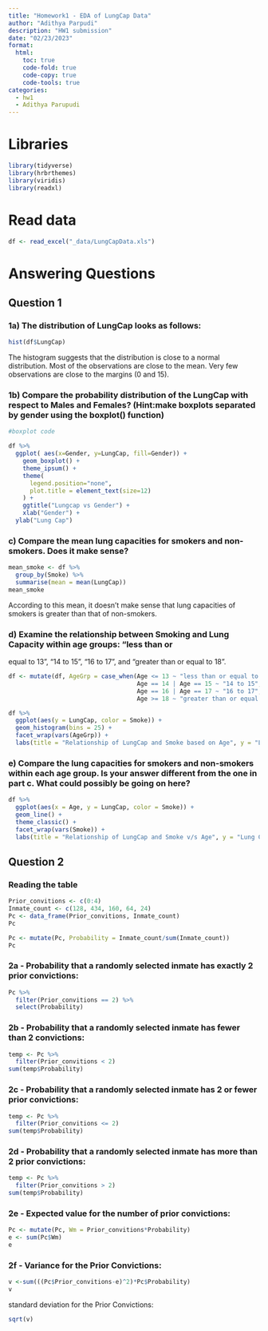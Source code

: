 ```yaml
---
title: "Homework1 - EDA of LungCap Data"
author: "Adithya Parpudi"
description: "HW1 submission"
date: "02/23/2023"
format:
  html:
    toc: true
    code-fold: true
    code-copy: true
    code-tools: true
categories:
  - hw1
  - Adithya Parupudi
---
```


# Libraries

```r
library(tidyverse)
library(hrbrthemes)
library(viridis)
library(readxl)
```


# Read data

```r

df <- read_excel("_data/LungCapData.xls")
```


# Answering Questions
## Question 1

### 1a) The distribution of LungCap looks as follows:

```r
hist(df$LungCap)
```

The histogram suggests that the distribution is close to a normal distribution. Most of the observations are close to the mean. Very few observations are close to the margins (0 and 15).

### 1b) Compare the probability distribution of the LungCap with respect to Males and Females? (Hint:make boxplots separated by gender using the boxplot() function)

```r


#boxplot code

df %>%
  ggplot( aes(x=Gender, y=LungCap, fill=Gender)) +
    geom_boxplot() +
    theme_ipsum() +
    theme(
      legend.position="none",
      plot.title = element_text(size=12)
    ) +
    ggtitle("Lungcap vs Gender") +
    xlab("Gender") +
  ylab("Lung Cap")


```


### c) Compare the mean lung capacities for smokers and non-smokers. Does it make sense?
```r
mean_smoke <- df %>%
  group_by(Smoke) %>%
  summarise(mean = mean(LungCap))
mean_smoke

```
According to this mean, it doesn't make sense that lung capacities of smokers is greater than that of non-smokers. 


### d) Examine the relationship between Smoking and Lung Capacity within age groups: “less than or
equal to 13”, “14 to 15”, “16 to 17”, and “greater than or equal to 18”.
```r

df <- mutate(df, AgeGrp = case_when(Age <= 13 ~ "less than or equal to 13",
                                    Age == 14 | Age == 15 ~ "14 to 15",
                                    Age == 16 | Age == 17 ~ "16 to 17",
                                    Age >= 18 ~ "greater than or equal to 18"))

df %>%
  ggplot(aes(y = LungCap, color = Smoke)) +
  geom_histogram(bins = 25) +
  facet_wrap(vars(AgeGrp)) +
  labs(title = "Relationship of LungCap and Smoke based on Age", y = "Lung Capacity", x = "Frequency")

```


### e) Compare the lung capacities for smokers and non-smokers within each age group. Is your answer different from the one in part c. What could possibly be going on here?
```r
df %>%
  ggplot(aes(x = Age, y = LungCap, color = Smoke)) +
  geom_line() +
  theme_classic() + 
  facet_wrap(vars(Smoke)) +
  labs(title = "Relationship of LungCap and Smoke v/s Age", y = "Lung Capacity", x = "Age")

```


## Question 2

### Reading the table

```r
Prior_convitions <- c(0:4)
Inmate_count <- c(128, 434, 160, 64, 24)
Pc <- data_frame(Prior_convitions, Inmate_count)
Pc
```

```r
Pc <- mutate(Pc, Probability = Inmate_count/sum(Inmate_count))
Pc
```


### 2a - Probability that a randomly selected inmate has exactly 2 prior convictions:

```r
Pc %>%
  filter(Prior_convitions == 2) %>%
  select(Probability)
```

### 2b - Probability that a randomly selected inmate has fewer than 2 convictions:

```r
temp <- Pc %>%
  filter(Prior_convitions < 2)
sum(temp$Probability)
```

### 2c - Probability that a randomly selected inmate has 2 or fewer prior convictions:

```r
temp <- Pc %>%
  filter(Prior_convitions <= 2)
sum(temp$Probability)
```

### 2d - Probability that a randomly selected inmate has more than 2 prior convictions:

```r
temp <- Pc %>%
  filter(Prior_convitions > 2)
sum(temp$Probability)
```

### 2e - Expected value for the number of prior convictions:

```r
Pc <- mutate(Pc, Wm = Prior_convitions*Probability)
e <- sum(Pc$Wm)
e
```

### 2f - Variance for the Prior Convictions:

```r
v <-sum(((Pc$Prior_convitions-e)^2)*Pc$Probability)
v
```

standard deviation for the Prior Convictions:

```r
sqrt(v)
```

